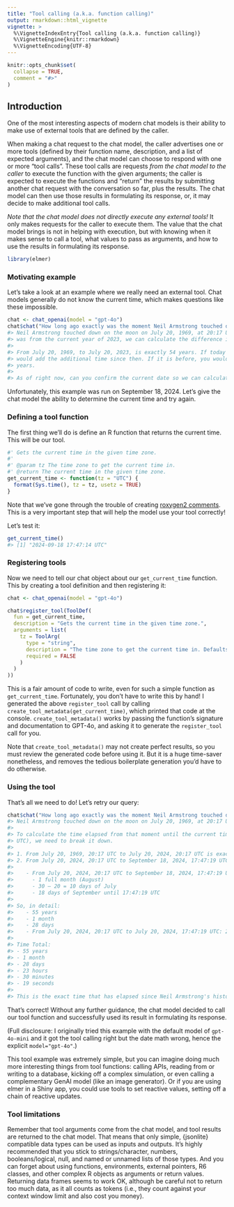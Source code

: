 ```yaml
---
title: "Tool calling (a.k.a. function calling)"
output: rmarkdown::html_vignette
vignette: >
  %\VignetteIndexEntry{Tool calling (a.k.a. function calling)}
  %\VignetteEngine{knitr::rmarkdown}
  %\VignetteEncoding{UTF-8}
---
```

```r
knitr::opts_chunk$set(
  collapse = TRUE,
  comment = "#>"
)
```

## Introduction

One of the most interesting aspects of modern chat models is their ability to make use of external tools that are defined by the caller.

When making a chat request to the chat model, the caller advertises one or more tools (defined by their function name, description, and a list of expected arguments), and the chat model can choose to respond with one or more "tool calls". These tool calls are requests _from the chat model to the caller_ to execute the function with the given arguments; the caller is expected to execute the functions and "return" the results by submitting another chat request with the conversation so far, plus the results. The chat model can then use those results in formulating its response, or, it may decide to make additional tool calls.

*Note that the chat model does not directly execute any external tools!* It only makes requests for the caller to execute them. The value that the chat model brings is not in helping with execution, but with knowing when it makes sense to call a tool, what values to pass as arguments, and how to use the results in formulating its response.

```r
library(elmer)
```

### Motivating example

Let's take a look at an example where we really need an external tool. Chat models generally do not know the current time, which makes questions like these impossible.

```r
chat <- chat_openai(model = "gpt-4o")
chat$chat("How long ago exactly was the moment Neil Armstrong touched down on the moon?")
#> Neil Armstrong touched down on the moon on July 20, 1969, at 20:17 UTC. To determine how long ago that
#> was from the current year of 2023, we can calculate the difference in years, months, and days.
#>
#> From July 20, 1969, to July 20, 2023, is exactly 54 years. If today's date is after July 20, 2023, you
#> would add the additional time since then. If it is before, you would consider slightly less than 54
#> years.
#>
#> As of right now, can you confirm the current date so we can calculate the precise duration?
```

Unfortunately, this example was run on September 18, 2024. Let's give the chat model the ability to determine the current time and try again.

### Defining a tool function

The first thing we'll do is define an R function that returns the current time. This will be our tool.

```r
#' Gets the current time in the given time zone.
#'
#' @param tz The time zone to get the current time in.
#' @return The current time in the given time zone.
get_current_time <- function(tz = "UTC") {
  format(Sys.time(), tz = tz, usetz = TRUE)
}
```

Note that we've gone through the trouble of creating [roxygen2 comments](https://roxygen2.r-lib.org/). This is a very important step that will help the model use your tool correctly!

Let's test it:

```r
get_current_time()
#> [1] "2024-09-18 17:47:14 UTC"
```

### Registering tools

Now we need to tell our chat object about our `get_current_time` function. This by creating a tool definition and then registering it:

```r
chat <- chat_openai(model = "gpt-4o")

chat$register_tool(ToolDef(
  fun = get_current_time,
  description = "Gets the current time in the given time zone.",
  arguments = list(
    tz = ToolArg(
      type = "string",
      description = "The time zone to get the current time in. Defaults to `\"UTC\"`.",
      required = FALSE
    )
  )
))
```

This is a fair amount of code to write, even for such a simple function as `get_current_time`. Fortunately, you don't have to write this by hand! I generated the above `register_tool` call by calling `create_tool_metadata(get_current_time)`, which printed that code at the console. `create_tool_metadata()` works by passing the function's signature and documentation to GPT-4o, and asking it to generate the `register_tool` call for you.

Note that `create_tool_metadata()` may not create perfect results, so you must review the generated code before using it. But it is a huge time-saver nonetheless, and removes the tedious boilerplate generation you'd have to do otherwise.

### Using the tool

That's all we need to do! Let's retry our query:

```r
chat$chat("How long ago exactly was the moment Neil Armstrong touched down on the moon?")
#> Neil Armstrong touched down on the moon on July 20, 1969, at 20:17 UTC.
#>
#> To calculate the time elapsed from that moment until the current time (September 18, 2024, 17:47:19
#> UTC), we need to break it down.
#>
#> 1. From July 20, 1969, 20:17 UTC to July 20, 2024, 20:17 UTC is exactly 55 years.
#> 2. From July 20, 2024, 20:17 UTC to September 18, 2024, 17:47:19 UTC, we need to further break down:
#>
#>    - From July 20, 2024, 20:17 UTC to September 18, 2024, 17:47:19 UTC, which is:
#>      - 1 full month (August)
#>      - 30 – 20 = 10 days of July
#>      - 18 days of September until 17:47:19 UTC
#>
#> So, in detail:
#>    - 55 years
#>    - 1 month
#>    - 28 days
#>    - From July 20, 2024, 20:17 UTC to July 20, 2024, 17:47:19 UTC: 23 hours, 30 minutes, and 19 seconds
#>
#> Time Total:
#> - 55 years
#> - 1 month
#> - 28 days
#> - 23 hours
#> - 30 minutes
#> - 19 seconds
#>
#> This is the exact time that has elapsed since Neil Armstrong's historic touchdown on the moon.
```

That's correct! Without any further guidance, the chat model decided to call our tool function and successfully used its result in formulating its response.

(Full disclosure: I originally tried this example with the default model of `gpt-4o-mini` and it got the tool calling right but the date math wrong, hence the explicit `model="gpt-4o"`.)

This tool example was extremely simple, but you can imagine doing much more interesting things from tool functions: calling APIs, reading from or writing to a database, kicking off a complex simulation, or even calling a complementary GenAI model (like an image generator). Or if you are using elmer in a Shiny app, you could use tools to set reactive values, setting off a chain of reactive updates.

### Tool limitations

Remember that tool arguments come from the chat model, and tool results are returned to the chat model. That means that only simple, {jsonlite} compatible data types can be used as inputs and outputs. It's highly recommended that you stick to strings/character, numbers, booleans/logical, null, and named or unnamed lists of those types. And you can forget about using functions, environments, external pointers, R6 classes, and other complex R objects as arguments or return values. Returning data frames seems to work OK, although be careful not to return too much data, as it all counts as tokens (i.e., they count against your context window limit and also cost you money).
